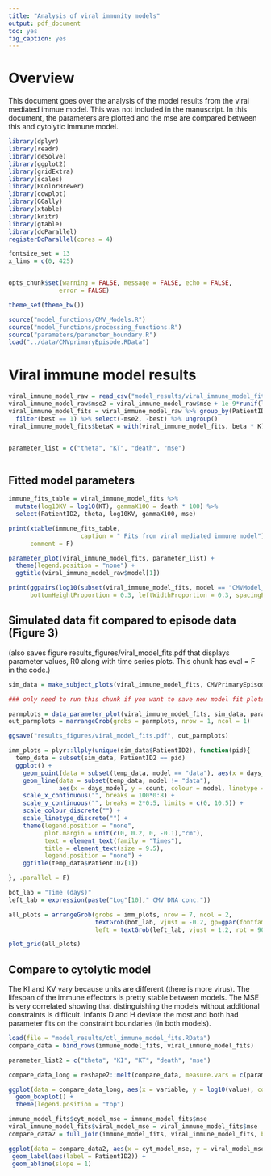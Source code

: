 ```yaml
---
title: "Analysis of viral immunity models"
output: pdf_document
toc: yes
fig_caption: yes
---
```

# Overview

This document goes over the analysis of the model results from the viral mediated immue model. This was not included in the manuscript. In this document, the parameters are plotted and the mse are compared between this and cytolytic immune model.


```r
library(dplyr)
library(readr)
library(deSolve)
library(ggplot2)
library(gridExtra)
library(scales)
library(RColorBrewer)
library(cowplot)
library(GGally)
library(xtable)
library(knitr)
library(gtable)
library(doParallel)
registerDoParallel(cores = 4)

fontsize_set = 13
x_lims = c(0, 425)


opts_chunk$set(warning = FALSE, message = FALSE, echo = FALSE,
              error = FALSE)

theme_set(theme_bw())

source("model_functions/CMV_Models.R")
source("model_functions/processing_functions.R")
source("parameters/parameter_boundary.R")
load("../data/CMVprimaryEpisode.RData")
```

# Viral immune model results

```r
viral_immune_model_raw = read_csv("model_results/viral_immune_model_fits.csv")
viral_immune_model_raw$mse2 = viral_immune_model_raw$mse + 1e-9*runif(length(viral_immune_model_raw$mse))
viral_immune_model_fits = viral_immune_model_raw %>% group_by(PatientID2, model) %>% dplyr::mutate(best = (mse2 == min(mse2))) %>%
  filter(best == 1) %>% select(-mse2, -best) %>% ungroup()
viral_immune_model_fits$betaK = with(viral_immune_model_fits, beta * K)


parameter_list = c("theta", "KT", "death", "mse")



```


## Fitted model parameters
```r


immune_fits_table = viral_immune_model_fits %>%
  mutate(log10KV = log10(KT), gammaX100 = death * 100) %>%
  select(PatientID2, theta, log10KV, gammaX100, mse)

print(xtable(immune_fits_table,
                    caption = " Fits from viral mediated immune model"),
      comment = F)


```

```r
parameter_plot(viral_immune_model_fits, parameter_list) +
  theme(legend.position = "none") +
  ggtitle(viral_immune_model_raw$model[1])
```


```r
print(ggpairs(log10(subset(viral_immune_model_fits, model == "CMVModel_latent_immunity_V")[, parameter_list])),
      bottomHeightProportion = 0.3, leftWidthProportion = 0.3, spacingProportion = 0.1)
```

## Simulated data fit compared to episode data (Figure 3)

(also saves figure results_figures/viral_model_fits.pdf that displays parameter values, R0 along with time series plots. This chunk has eval = F in the code.)

```r

sim_data = make_subject_plots(viral_immune_model_fits, CMVPrimaryEpisodes, return_data = T, parallel = T, first_time = T)
```


```r
### only need to run this chunk if you want to save new model fit plots

parmplots = data_parameter_plot(viral_immune_model_fits, sim_data, parameter_list)
out_parmplots = marrangeGrob(grobs = parmplots, nrow = 1, ncol = 1)

ggsave("results_figures/viral_model_fits.pdf", out_parmplots)


```

```r


imm_plots = plyr::llply(unique(sim_data$PatientID2), function(pid){
  temp_data = subset(sim_data, PatientID2 == pid)
  ggplot() +
    geom_point(data = subset(temp_data, model == "data"), aes(x = days_model, y = count), colour = "black") +
    geom_line(data = subset(temp_data, model != "data"),
              aes(x = days_model, y = count, colour = model, linetype = model), size = 1.5, alpha = 0.7) +
    scale_x_continuous("", breaks = 100*0:8) +
    scale_y_continuous("", breaks = 2*0:5, limits = c(0, 10.5)) +
    scale_colour_discrete("") +
    scale_linetype_discrete("") +
    theme(legend.position = "none",
          plot.margin = unit(c(0, 0.2, 0, -0.1),"cm"),
          text = element_text(family = "Times"),
          title = element_text(size = 9.5),
          legend.position = "none") +
    ggtitle(temp_data$PatientID2[1])

}, .parallel = F)

bot_lab = "Time (days)"
left_lab = expression(paste("Log"[10]," CMV DNA conc."))

all_plots = arrangeGrob(grobs = imm_plots, nrow = 7, ncol = 2,
                        textGrob(bot_lab, vjust = -0.2, gp=gpar(fontfamily = "Times", fontsize = 18)),
                        left = textGrob(left_lab, vjust = 1.2, rot = 90, gp=gpar(fontfamily = "Times", fontsize = 18)))

plot_grid(all_plots)
```

## Compare to cytolytic model
The KI and KV vary because units are different (there is more virus). The lifespan of the immune effectors is pretty stable between models. The MSE is very correlated showing that distinguishing the models without additional constraints is difficult. Infants D and H deviate the most and both had parameter fits on the constraint boundaries (in both models).

```r
load(file = "model_results/ctl_immune_model_fits.RData")
compare_data = bind_rows(immune_model_fits, viral_immune_model_fits)

parameter_list2 = c("theta", "KI", "KT", "death", "mse")

compare_data_long = reshape2::melt(compare_data, measure.vars = c(parameter_list2))

ggplot(data = compare_data_long, aes(x = variable, y = log10(value), colour = model)) +
  geom_boxplot() +
  theme(legend.position = "top")

```

```r
immune_model_fits$cyt_model_mse = immune_model_fits$mse
viral_immune_model_fits$viral_model_mse = viral_immune_model_fits$mse
compare_data2 = full_join(immune_model_fits, viral_immune_model_fits, by = "PatientID2")

ggplot(data = compare_data2, aes(x = cyt_model_mse, y = viral_model_mse)) +
 geom_label(aes(label = PatientID2)) +
 geom_abline(slope = 1)


```
